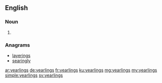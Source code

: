 ==English==

===Noun===
{{head|en}}

# {{plural of|yearling}}

===Anagrams===
* [[layerings#English|layerings]]
* [[searingly#English|searingly]]

[[ar:yearlings]]
[[de:yearlings]]
[[fr:yearlings]]
[[ku:yearlings]]
[[mg:yearlings]]
[[my:yearlings]]
[[simple:yearlings]]
[[sv:yearlings]]